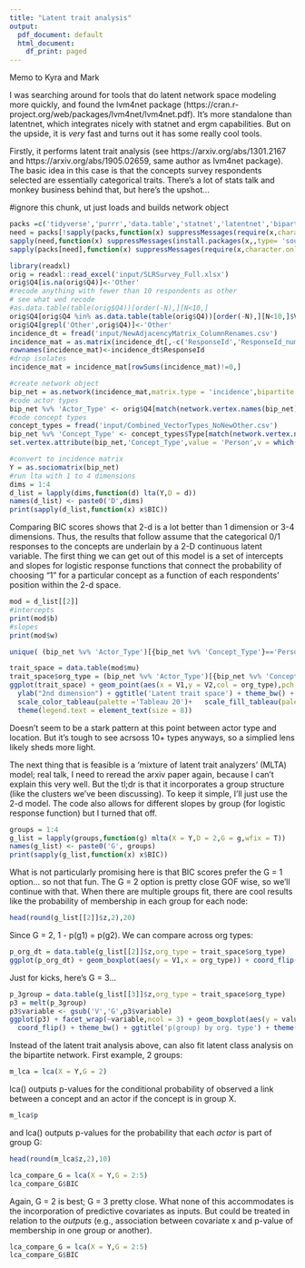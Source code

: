 ```yaml
---
title: "Latent trait analysis"
output:
  pdf_document: default
  html_document:
    df_print: paged
---
```


Memo to Kyra and Mark

I was searching around for tools that do latent network space modeling more quickly, and found the lvm4net package (https://cran.r-project.org/web/packages/lvm4net/lvm4net.pdf). It's more standalone than latentnet, which integrates nicely with statnet and ergm capabilities. But on the upside, it is _very_ fast and turns out it has some really cool tools. 

Firstly, it performs latent trait analysis (see https://arxiv.org/abs/1301.2167 and https://arxiv.org/abs/1905.02659, same author as lvm4net package). The basic idea in this case is that the concepts survey respondents selected are essentially categorical traits. There's a lot of stats talk and monkey business behind that, but here's the upshot...

#ignore this chunk, ut just loads and builds network object
```r
packs =c('tidyverse','purrr','data.table','statnet','latentnet','bipartite','lvm4net','ggthemes')
need = packs[!sapply(packs,function(x) suppressMessages(require(x,character.only=T)))]
sapply(need,function(x) suppressMessages(install.packages(x,,type= 'source')))
sapply(packs[need],function(x) suppressMessages(require(x,character.only=T)))

library(readxl)
orig = readxl::read_excel('input/SLRSurvey_Full.xlsx')
orig$Q4[is.na(orig$Q4)]<-'Other'
#recode anything with fewer than 10 respondents as other
# see what wed recode
#as.data.table(table(orig$Q4))[order(-N),][N<10,]
orig$Q4[orig$Q4 %in% as.data.table(table(orig$Q4))[order(-N),][N<10,]$V1] <- 'Other'
orig$Q4[grepl('Other',orig$Q4)]<-'Other'
incidence_dt = fread('input/NewAdjacencyMatrix_ColumnRenames.csv')
incidence_mat = as.matrix(incidence_dt[,-c('ResponseId','ResponseId_number','DK')])
rownames(incidence_mat)<-incidence_dt$ResponseId
#drop isolates
incidence_mat = incidence_mat[rowSums(incidence_mat)!=0,]

#create network object
bip_net = as.network(incidence_mat,matrix.type = 'incidence',bipartite = T,directed = F,loops = F)
#code actor types
bip_net %v% 'Actor_Type' <- orig$Q4[match(network.vertex.names(bip_net),orig$ResponseId)]
#code concept types
concept_types = fread('input/Combined_VectorTypes_NoNewOther.csv')
bip_net %v% 'Concept_Type' <- concept_types$Type[match(network.vertex.names(bip_net), concept_types$Vector)]
set.vertex.attribute(bip_net,'Concept_Type',value = 'Person',v = which(is.na(bip_net %v% 'Concept_Type')))
```


```r
#convert to incidence matrix
Y = as.sociomatrix(bip_net)
#run lta with 1 to 4 dimensions
dims = 1:4
d_list = lapply(dims,function(d) lta(Y,D = d))
names(d_list) <- paste0('D',dims)
print(sapply(d_list,function(x) x$BIC))
```

Comparing BIC scores shows that 2-d is a lot better than 1 dimension or 3-4 dimensions. Thus, the results that follow assume that the categorical 0/1 responses to the concepts are underlain by a 2-D continuous latent variable. The first thing we can get out of this model is a set of intercepts and slopes for logistic response functions that connect the probability of choosing "1" for a particular concept as a function of each respondents' position within the 2-d space.

```r
mod = d_list[[2]]
#intercepts
print(mod$b)
#slopes
print(mod$w)
```

```r

unique( (bip_net %v% 'Actor_Type')[{bip_net %v% 'Concept_Type'}=='Person'])
```

```r
trait_space = data.table(mod$mu)
trait_space$org_type = (bip_net %v% 'Actor_Type')[{bip_net %v% 'Concept_Type'}=='Person']
ggplot(trait_space) + geom_point(aes(x = V1,y = V2,col = org_type),pch = 19,alpha = 0.6) + xlab('1st dimension') + 
  ylab("2nd dimension") + ggtitle('Latent trait space') + theme_bw() + 
  scale_color_tableau(palette ='Tableau 20')+   scale_fill_tableau(palette ='Tableau 20')+ 
  theme(legend.text = element_text(size = 8))
```
Doesn't seem to be a stark pattern at this point between actor type and location. But it's tough to see acrsoss 10+ types anyways, so a simplied lens likely sheds more light.

The next thing that is feasible is a 'mixture of latent trait analyzers' (MLTA) model; real talk, I need to reread the arxiv paper again, because I can't explain this very well. But the tl;dr is that it incorporates a group structure (like the clusters we've been discussing). To keep it simple, I'll just use the 2-d model. The code also allows for different slopes by group (for logistic response function) but I turned that off.

```r
groups = 1:4
g_list = lapply(groups,function(g) mlta(X = Y,D = 2,G = g,wfix = T))
names(g_list) <- paste0('G', groups)
print(sapply(g_list,function(x) x$BIC))
```

What is not particularly promising here is that BIC scores prefer the G = 1 option... so not that fun. The G = 2 option is pretty close GOF wise, so we'll continue with that. When there are multiple groups fit, there are cool results like the probability of membership in each group for each node:

```r
head(round(g_list[[2]]$z,2),20)
```

Since G = 2, 1 - p(g1) = p(g2). We can compare across org types:

```r
p_org_dt = data.table(g_list[[2]]$z,org_type = trait_space$org_type)
ggplot(p_org_dt) + geom_boxplot(aes(y = V1,x = org_type)) + coord_flip() + theme_bw() + ggtitle('p(group 1) by org. type')
```

Just for kicks, here's G = 3...

```r
p_3group = data.table(g_list[[3]]$z,org_type = trait_space$org_type)
p3 = melt(p_3group)
p3$variable <- gsub('V','G',p3$variable)
ggplot(p3) + facet_wrap(~variable,ncol = 3) + geom_boxplot(aes(y = value,x = org_type)) + 
  coord_flip() + theme_bw() + ggtitle('p(group) by org. type') + theme(axis.text = element_text(size = 6))
```
Instead of the latent trait analysis above, can also fit latent class analysis on the bipartite network. First example, 2 groups:
```r
m_lca = lca(X = Y,G = 2)
```

lca() outputs p-values for the conditional probability of observed a link between a concept and an actor if the concept is in group X. 
```r
m_lca$p
```

and lca() outputs p-values for the probability that each _actor_ is part of group G: 
```r
head(round(m_lca$z,2),10)
```

```r
lca_compare_G = lca(X = Y,G = 2:5)
lca_compare_G$BIC
```

Again, G = 2 is best; G = 3 pretty close. What none of this accommodates is the incorporation of predictive covariates as inputs. But could be treated in relation to the _outputs_ (e.g., association between covariate x and p-value of membership in one group or another).


```r
lca_compare_G = lca(X = Y,G = 2:5)
lca_compare_G$BIC
```




